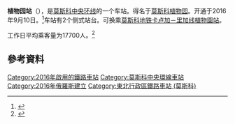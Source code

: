 {{expand|time=2016-11-19T11:45:33+00:00}}
{{Infobox station 
|name          = 植物園
|native_name   = Ботанический сад
|native_name_lang=ru
|type          = Moscow Metro station
|image         = MCC Botanicheskiy Sad.jpg
|image_size    = 
|image_caption = 
|address       = 
|latitude      = 55.8456
|longitude     = 37.6383
|coordinates_display = yes
|line          = {{MOSMETRO-bull|14}} [[莫斯科中央環線|莫斯科中央環線]]
|other         = 
|structure     = 
|platform      = 2個[[側式月台|側式月台]]
|depth         = 
|levels        = 1
|tracks        = 2
|parking       = 
|opened        = 2016年9月10日
|closed        = 
|rebuilt       = 
|ADA           = 
|code          = 
|owned         = 
|zone          = 
|former        = 
|passengers    = 
|pass_year     = 
|pass_percent  = 
|pass_system   = 
|mpassengers   = 
|services      = 
|map_type      = 
|AlternativeMap= 
|map_overlay   = 
|map_caption   = 
|route_map     = 
|map_state     = 
}}

'''植物园站'''（{{lang-rus|Ботанический сад|Botanitsesky sad}}），是[[莫斯科中央环线|莫斯科中央环线]]的一个车站。得名于[[莫斯科植物园|莫斯科植物园]]。开通于2016年9月10日。<ref>{{cite web|url=http://www.m24.ru/articles/114976|title=Опубликована новая схема метро с МЦК|date=2016-08-31|publisher=[[Москва_24|Москва 24]]|accessdate=2016-09-01|archive-date=2016-09-01|archive-url=https://web.archive.org/web/20160901150758/http://www.m24.ru/articles/114976|dead-url=no}}</ref>车站有2个侧式站台。可换乘[[莫斯科地铁|莫斯科地铁]][[卡卢加－里加线|卡卢加－里加线]][[植物園站_(莫斯科地鐵)|植物園站]]。

工作日平均乘客量为17700人。<ref>{{Cite web |url=http://www.oreanda.ru/transport/Samoy_populyarnoy_s/article1075141/ |title=Самой популярной станцией МЦК стала Площадь Гагарина - Транспорт - Городской транспорт - Ореанда-Новости<!-- Заголовок добавлен ботом --> |accessdate=2016-11-19 |archive-date=2016-10-31 |archive-url=https://web.archive.org/web/20161031060517/http://www.oreanda.ru/transport/Samoy_populyarnoy_s/article1075141/ |dead-url=no }}</ref>
== 參考資料 ==
{{Reflist}}

{{莫斯科中央环线}}

[[Category:2016年啟用的鐵路車站|Category:2016年啟用的鐵路車站]]
[[Category:莫斯科中央環線車站|Category:莫斯科中央環線車站]]
[[Category:2016年俄羅斯建立|Category:2016年俄羅斯建立]]
[[Category:東北行政區鐵路車站_(莫斯科)|Category:東北行政區鐵路車站 (莫斯科)]]